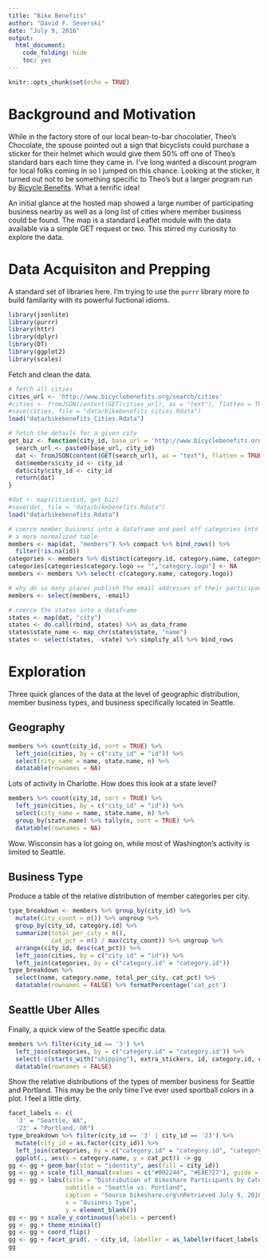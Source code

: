 ```yaml
---
title: "Bike Benefits"
author: "David F. Severski"
date: "July 9, 2016"
output: 
  html_document: 
    code_folding: hide
    toc: yes
---
```


```r
knitr::opts_chunk$set(echo = TRUE)
```

# Background and Motivation

While in the factory store of our local bean-to-bar chocolatier, Theo's 
Chocolate, the spouse pointed out a sign that bicyclists could purchase a sticker 
for their helmet which would give them 50% off one of Theo's standard bars 
each time they came in. I've long wanted a discount program for local folks 
coming in so I jumped on this chance. Looking at the sticker, it turned out not 
to be something specific to Theo's but a larger program run by [Bicycle 
Benefits](http://www.bicyclebenefits.org/). What a terrific idea!

An initial glance at the hosted map showed a large number of participating 
business  nearby as well as a long list of cities where member business could be 
found. The map is a standard Leaflet module with the data available via a 
simple GET request or two. This stirred my curiosity to explore the data.

# Data Acquisiton and Prepping

A standard set of libraries here. I'm trying to use the `purrr` library more 
to build familarity with its powerful fuctional idioms.

```r
library(jsonlite)
library(purrr)
library(httr)
library(dplyr)
library(DT)
library(ggplot2)
library(scales)
```

Fetch and clean the data.

```r
# fetch all cities
cities_url <- 'http://www.bicyclebenefits.org/search/cities'
#cities <- fromJSON(content(GET(cities_url), as = "text"), flatten = TRUE)
#save(cities, file = "data/bikebenefits_cities.Rdata")
load("data/bikebenefits_Cities.Rdata")

# fetch the details for a given city
get_biz <- function(city_id, base_url = 'http://www.bicyclebenefits.org/search/members?city_id=')  {
  search_url <- paste0(base_url, city_id)
  dat <- fromJSON(content(GET(search_url), as = "text"), flatten = TRUE)
  dat$members$city_id <- city_id
  dat$city$city_id <- city_id
  return(dat)
}

#dat <- map(cities$id, get_biz)
#save(dat, file = "data/bikebenefits.Rdata")
load("data/bikebenefits.Rdata")

# coerce member business into a dataframe and peel off categories into 
# a more normalized table
members <- map(dat, "members") %>% compact %>% bind_rows() %>% 
  filter(!is.na(id))
categories <- members %>% distinct(category.id, category.name, category.logo)
categories[categories$category.logo == "","category.logo"] <- NA
members <- members %>% select(-c(category.name, category.logo))

# why do so many places publish the email addresses of their participants?!
members <- select(members, -email)

# coerce the states into a dataframe
states <- map(dat, "city")
states <- do.call(rbind, states) %>% as_data_frame
states$state_name <- map_chr(states$state, "name")
states <- select(states, -state) %>% simplify_all %>% bind_rows
```

# Exploration

Three quick glances of the data at the level of geographic distribution, 
member business types, and business specifically located in Seattle.

## Geography
```r
members %>% count(city_id, sort = TRUE) %>% 
  left_join(cities, by = c("city_id" = "id")) %>% 
  select(city_name = name, state.name, n) %>% 
  datatable(rownames = NA)
```

Lots of activity in Charlotte. How does this look at a 
state level?

```r
members %>% count(city_id, sort = TRUE) %>% 
  left_join(cities, by = c("city_id" = "id")) %>% 
  select(city_name = name, state.name, n) %>% 
  group_by(state.name) %>% tally(n, sort = TRUE) %>% 
  datatable(rownames = NA)
```

Wow. Wisconsin has a lot going on, while most of Washington's activity 
is limited to Seattle.

## Business Type

Produce a table of the relative distribution of member categories per city.

```r
type_breakdown <- members %>% group_by(city_id) %>% 
  mutate(city_count = n()) %>% ungroup %>% 
  group_by(city_id, category.id) %>% 
  summarize(total_per_city = n(),
            cat_pct = n() / max(city_count)) %>% ungroup %>% 
  arrange(city_id, desc(cat_pct)) %>% 
  left_join(cities, by = c("city_id" = "id")) %>% 
  left_join(categories, by = c("category.id" = "category.id"))
type_breakdown %>% 
  select(name, category.name, total_per_city, cat_pct) %>% 
  datatable(rownames = FALSE) %>% formatPercentage('cat_pct')
```

## Seattle Uber Alles

Finally, a quick view of the Seattle specific data.

```r
members %>% filter(city_id == '3') %>% 
  left_join(categories, by = c("category.id" = "category.id")) %>% 
  select(-c(starts_with("shipping"), extra_stickers, id, category.id, city_id, category.logo, status)) %>% 
  datatable(rownames = FALSE)
```

Show the relative distributions of the types of member business for Seattle 
and Portland. This may be the only time I've ever used sportball colors in a 
plot. I feel a little dirty.

```r
facet_labels <- c(
  '3' = "Seattle, WA",
  '23' = "Portland, OR")
type_breakdown %>% filter(city_id == '3' | city_id == '23') %>% 
  mutate(city_id = as.factor(city_id)) %>% 
  left_join(categories, by = c("category.id" = "category.id", "category.name" = "category.name")) %>% 
  ggplot(., aes(x = category.name, y = cat_pct)) -> gg
gg <- gg + geom_bar(stat = "identity", aes(fill = city_id))
gg <- gg + scale_fill_manual(values = c("#002244", "#EAE727"), guide = FALSE)
gg <- gg + labs(title = "Distribution of Bikeshare Participants by Category",
                subtitle = "Seattle vs. Portland",
                caption = "Source bikeshare.org\nRetrieved July 9, 2016",
                x = "Business Type",
                y = element_blank())
gg <- gg + scale_y_continuous(labels = percent)
gg <- gg + theme_minimal()
gg <- gg + coord_flip()
gg <- gg + facet_grid(. ~ city_id, labeller = as_labeller(facet_labels))
gg
```

